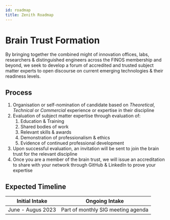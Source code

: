 ```yaml
---
id: roadmap
title: Zenith Roadmap
---
```


# Brain Trust Formation

By bringing together the combined might of innovation offices, labs, researchers & distinguished engineers across the FINOS membership and beyond, we seek to develop a forum of accredited and trusted subject matter experts to open discourse on current emerging technologies & their readiness levels.

## Process

1. Organisation or self-nomination of candidate based on *Theoretical*, *Technical* or *Commercial* experience or expertise in their discipline
2. Evaluation of subject matter expertise through evaluation of:
    1. Education & Training
    2. Shared bodies of work 
    3. Relevant skills & awards 
    4. Demonstration of professionalism & ethics 
    5. Evidence of continued professional development
3. Upon successful evaluation, an invitation will be sent to join the brain trust for the relevant discipline
4. Once you are a member of the brain trust, we will issue an accreditation to share with your network through GitHub & LinkedIn to prove your expertise

## Expected Timeline

| Initial Intake   | Ongoing Intake    |
|--------------- | --------------- |
| June - Augus 2023   | Part of monthly SIG meeting agenda   |